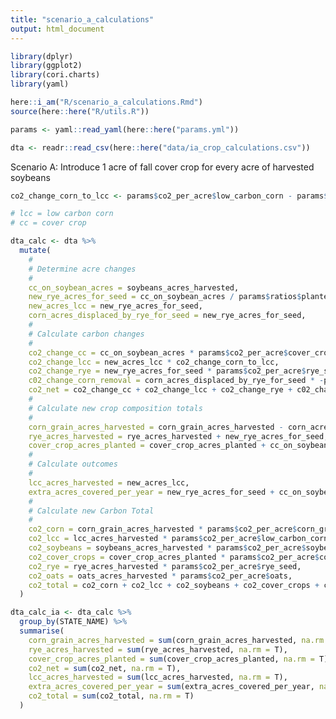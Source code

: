 ```yaml
---
title: "scenario_a_calculations"
output: html_document
---
```


```r

library(dplyr)
library(ggplot2)
library(cori.charts)
library(yaml)

here::i_am("R/scenario_a_calculations.Rmd")
source(here::here("R/utils.R"))

```


```r

params <- yaml::read_yaml(here::here("params.yml"))

dta <- readr::read_csv(here::here("data/ia_crop_calculations.csv"))

```


Scenario A: Introduce 1 acre of fall cover crop for every acre of harvested soybeans

```r

co2_change_corn_to_lcc <- params$co2_per_acre$low_carbon_corn - params$co2_per_acre$corn_grain

```

```r
# lcc = low carbon corn
# cc = cover crop

dta_calc <- dta %>%
  mutate(
    #
    # Determine acre changes
    #
    cc_on_soybean_acres = soybeans_acres_harvested,
    new_rye_acres_for_seed = cc_on_soybean_acres / params$ratios$planted_acres_from_1_acre_rye_seed,
    new_acres_lcc = new_rye_acres_for_seed,
    corn_acres_displaced_by_rye_for_seed = new_rye_acres_for_seed,
    #
    # Calculate carbon changes
    #
    co2_change_cc = cc_on_soybean_acres * params$co2_per_acre$cover_crops,
    co2_change_lcc = new_acres_lcc * co2_change_corn_to_lcc,
    co2_change_rye = new_rye_acres_for_seed * params$co2_per_acre$rye_seed,
    c02_change_corn_removal = corn_acres_displaced_by_rye_for_seed * -params$co2_per_acre$corn_grain,
    co2_net = co2_change_cc + co2_change_lcc + co2_change_rye + c02_change_corn_removal,
    #
    # Calculate new crop composition totals
    #
    corn_grain_acres_harvested = corn_grain_acres_harvested - corn_acres_displaced_by_rye_for_seed - new_acres_lcc,
    rye_acres_harvested = rye_acres_harvested + new_rye_acres_for_seed,
    cover_crop_acres_planted = cover_crop_acres_planted + cc_on_soybean_acres,
    #
    # Calculate outcomes
    #
    lcc_acres_harvested = new_acres_lcc,
    extra_acres_covered_per_year = new_rye_acres_for_seed + cc_on_soybean_acres,
    #
    # Calculate new Carbon Total
    #
    co2_corn = corn_grain_acres_harvested * params$co2_per_acre$corn_grain,
    co2_lcc = lcc_acres_harvested * params$co2_per_acre$low_carbon_corn,
    co2_soybeans = soybeans_acres_harvested * params$co2_per_acre$soybeans,
    co2_cover_crops = cover_crop_acres_planted * params$co2_per_acre$cover_crops,
    co2_rye = rye_acres_harvested * params$co2_per_acre$rye_seed,
    co2_oats = oats_acres_harvested * params$co2_per_acre$oats,
    co2_total = co2_corn + co2_lcc + co2_soybeans + co2_cover_crops + co2_rye + co2_oats
  )

```


```r

dta_calc_ia <- dta_calc %>%
  group_by(STATE_NAME) %>%
  summarise(
    corn_grain_acres_harvested = sum(corn_grain_acres_harvested, na.rm = T),
    rye_acres_harvested = sum(rye_acres_harvested, na.rm = T),
    cover_crop_acres_planted = sum(cover_crop_acres_planted, na.rm = T),
    co2_net = sum(co2_net, na.rm = T),
    lcc_acres_harvested = sum(lcc_acres_harvested, na.rm = T),
    extra_acres_covered_per_year = sum(extra_acres_covered_per_year, na.rm = T),
    co2_total = sum(co2_total, na.rm = T)
  )
  

```



